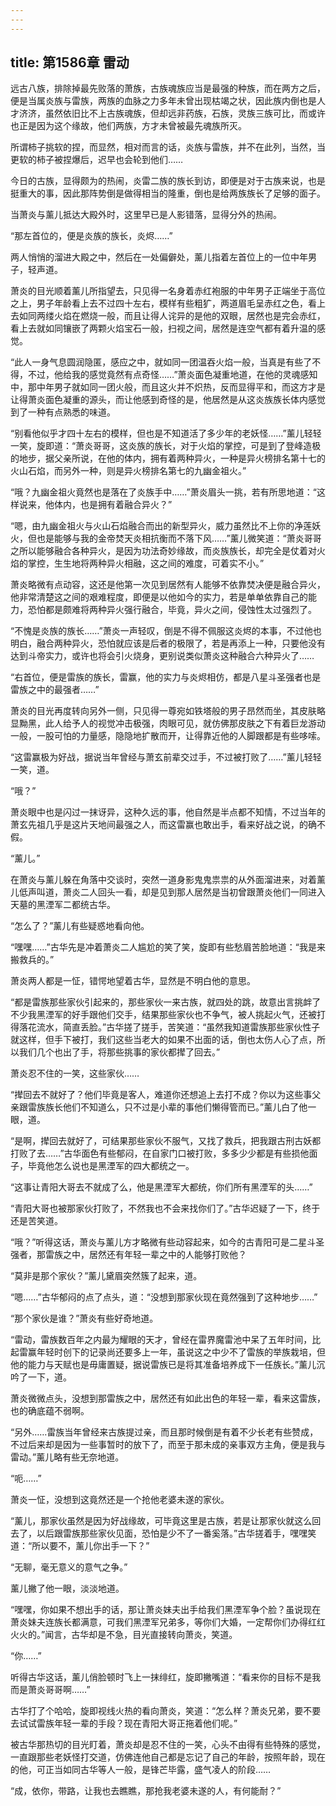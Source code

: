 ```yaml
---
---
---
```

title: 第1586章 雷动
---



远古八族，排除掉最先败落的萧族，古族魂族应当是最强的种族，而在两方之后，便是当属炎族与雷族，两族的血脉之力多年未曾出现枯竭之状，因此族内倒也是人才济济，虽然依旧比不上古族魂族，但却远非药族，石族，灵族三族可比，而或许也正是因为这个缘故，他们两族，方才未曾被最先魂族所灭。

所谓柿子挑软的捏，而显然，相对而言的话，炎族与雷族，并不在此列，当然，当更软的柿子被捏爆后，迟早也会轮到他们……

今日的古族，显得颇为的热闹，炎雷二族的族长到访，即便是对于古族来说，也是挺重大的事，因此那阵势倒是做得相当的隆重，倒也是给两族族长了足够的面子。

当萧炎与薰儿抵达大殿外时，这里早已是人影错落，显得分外的热闹。

“那左首位的，便是炎族的族长，炎烬……”

两人悄悄的溜进大殿之中，然后在一处偏僻处，薰儿指着左首位上的一位中年男子，轻声道。

萧炎的目光顺着薰儿所指望去，只见得一名身着赤红袍服的中年男子正端坐于高位之上，男子年龄看上去不过四十左右，模样有些粗犷，两道眉毛呈赤红之色，看上去如同两缕火焰在燃烧一般，而且让得人诧异的是他的双眼，居然也是完会赤红，看上去就如同镶嵌了两颗火焰宝石一般，扫视之间，居然是连空气都有着升温的感觉。

“此人一身气息圆润隐匿，感应之中，就如同一团温吞火焰一般，当真是有些了不得，不过，他给我的感觉竟然有点奇怪……”萧炎面色凝重地道，在他的灵魂感知中，那中年男子就如同一团火般，而且这火并不炽热，反而显得平和，而这方才是让得萧炎面色凝重的源头，而让他感到奇怪的是，他居然是从这炎族族长体内感觉到了一种有点熟悉的味道。

“别看他似乎才四十左右的模样，但也是不知道活了多少年的老妖怪……”薰儿轻轻一笑，旋即道：“萧炎哥哥，这炎族的族长，对于火焰的掌控，可是到了登峰造极的地步，据父亲所说，在他的体内，拥有着两种异火，一种是异火榜排名第十七的火山石焰，而另外一种，则是异火榜排名第七的九幽金祖火。”

“哦？九幽金祖火竟然也是落在了炎族手中……”萧炎眉头一挑，若有所思地道：“这样说来，他体内，也是拥有着融合异火？”

“嗯，由九幽金祖火与火山石焰融合而出的新型异火，威力虽然比不上你的净莲妖火，但也是能够与我的金帝焚天炎相抗衡而不落下风……”薰儿微笑道：“萧炎哥哥之所以能够融合各种异火，是因为功法奇妙缘故，而炎族族长，却完全是仗着对火焰的掌控，生生地将两种异火相融，这之间的难度，可着实不小。”

萧炎略微有点动容，这还是他第一次见到居然有人能够不依靠焚决便是融合异火，他非常清楚这之间的艰难程度，即便是以他如今的实力，若是单单依靠自己的能力，恐怕都是颇难将两种异火强行融合，毕竟，异火之间，侵蚀性太过强烈了。

“不愧是炎族的族长……”萧炎一声轻叹，倒是不得不佩服这炎烬的本事，不过他也明白，融合两种异火，恐怕就应该是后者的极限了，若是再添上一种，只要他没有达到斗帝实力，或许也将会引火烧身，更别说类似萧炎这种融合六种异火了……

“右首位，便是雷族的族长，雷赢，他的实力与炎烬相仿，都是八星斗圣强者也是雷族之中的最强者……”

萧炎的目光再度转向另外一侧，只见得一尊宛如铁塔般的男子昂然而坐，其皮肤略显黝黑，此人给予人的视觉冲击极强，肉眼可见，就仿佛那皮肤之下有着巨龙游动一般，一股可怕的力量感，隐隐地扩散而开，让得靠近他的人脚跟都是有些哆嗦。

“这雷赢极为好战，据说当年曾经与萧玄前辈交过手，不过被打败了……”薰儿轻轻一笑，道。

“哦？”

萧炎眼中也是闪过一抹讶异，这种久远的事，他自然是半点都不知情，不过当年的萧玄先祖几乎是这片天地间最强之人，而这雷赢也敢出手，看来好战之说，的确不假。

“薰儿。”

在萧炎与薰儿躲在角落中交谈时，突然一道身影鬼鬼祟祟的从外面溜进来，对着薰儿低声叫道，萧炎二人回头一看，却是见到那人居然是当初曾跟萧炎他们一同进入天墓的黑湮军二都统古华。

“怎么了？”薰儿有些疑惑地看向他。

“嘿嘿……”古华先是冲着萧炎二人尴尬的笑了笑，旋即有些愁眉苦脸地道：“我是来搬救兵的。”

萧炎两人都是一怔，错愕地望着古华，显然是不明白他的意思。

“都是雷族那些家伙引起来的，那些家伙一来古族，就四处的跳，故意出言挑衅了不少我黑湮军的好手跟他们交手，结果那些家伙也不争气，被人挑起火气，还被打得落花流水，简直丢脸。”古华搓了搓手，苦笑道：“虽然我知道雷族那些家伙性子就这样，但手下被打，我们这些当老大的如果不出面的话，倒也太伤人心了点，所以我们几个也出了手，将那些挑事的家伙都撵了回去。”

萧炎忍不住的一笑，这些家伙……

“撵回去不就好了？他们毕竟是客人，难道你还想追上去打不成？你以为这些事父亲跟雷族族长他们不知道么，只不过是小辈的事他们懒得管而已。”薰儿白了他一眼，道。

“是啊，撵回去就好了，可结果那些家伙不服气，又找了救兵，把我跟古刑古妖都打败了去……”古华面色有些郁闷，在自家门口被打败，多多少少都是有些损他面子，毕竟他怎么说也是黑湮军的四大都统之一。

“这事让青阳大哥去不就成了么，他是黑湮军大都统，你们所有黑湮军的头……”

“青阳大哥也被那家伙打败了，不然我也不会来找你们了。”古华迟疑了一下，终于还是苦笑道。

“哦？”听得这话，萧炎与薰儿方才略微有些动容起来，如今的古青阳可是二星斗圣强者，那雷族之中，居然还有年轻一辈之中的人能够打败他？

“莫非是那个家伙？”薰儿黛眉突然簇了起来，道。

“嗯……”古华郁闷的点了点头，道：“没想到那家伙现在竟然强到了这种地步……”

“那个家伙是谁？”萧炎有些好奇地道。

“雷动，雷族数百年之内最为耀眼的天才，曾经在雷界魔雷池中呆了五年时间，比起雷赢年轻时创下的记录尚还要多上一年，虽说这之中少不了雷族的举族栽培，但他的能力与天赋也是毋庸置疑，据说雷族已是将其准备培养成下一任族长。”薰儿沉吟了一下，道。

萧炎微微点头，没想到那雷族之中，居然还有如此出色的年轻一辈，看来这雷族，也的确底蕴不弱啊。

“另外……雷族当年曾经来古族提过亲，而且那时候倒是有着不少长老有些赞成，不过后来却是因为一些事暂时的放下了，而至于那未成的亲事双方主角，便是我与雷动。”薰儿略有些无奈地道。

“呃……”

萧炎一怔，没想到这竟然还是一个抢他老婆未遂的家伙。

“薰儿，那家伙虽然是因为好战缘故，可毕竟这里是古族，若是让那家伙就这么回去了，以后跟雷族那些家伙见面，恐怕是少不了一番奚落。”古华搓着手，嘿嘿笑道：“所以要不，薰儿你出手一下？”

“无聊，毫无意义的意气之争。”

薰儿撇了他一眼，淡淡地道。

“嘿嘿，你如果不想出手的话，那让萧炎妹夫出手给我们黑湮军争个脸？虽说现在萧炎妹夫连族长都满意，可我们黑湮军兄弟多，等你们大婚，一定帮你们办得红红火火的。”闻言，古华却是不急，目光直接转向萧炎，笑道。

“你……”

听得古华这话，薰儿俏脸顿时飞上一抹绯红，旋即撇嘴道：“看来你的目标不是我而是萧炎哥哥啊……”

古华打了个哈哈，旋即视线火热的看向萧炎，笑道：“怎么样？萧炎兄弟，要不要去试试雷族年轻一辈的手段？现在青阳大哥正拖着他们呢。”

被古华那热切的目光盯着，萧炎却是忍不住的一笑，心头不由得有些特殊的感觉，一直跟那些老妖怪打交道，仿佛连他自己都是忘记了自己的年龄，按照年龄，现在的他，可正当如同古华等人一般，是锋芒毕露，盛气凌人的阶段……

“成，依你，带路，让我也去瞧瞧，那抢我老婆未遂的人，有何能耐？”